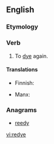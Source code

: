 ==English==

===Etymology===
{{prefix|re|dye|lang=en}}

===Verb===
{{en-verb|redyes|redyeing|redyed}}

# To [[dye]] again.

====Translations====
{{trans-top|dye again}}
* Finnish: {{t-check|fi|[[värjätä]] [[uudelleen]]}} {{attention|fi|2=was "[[värjätä]] [[uudelleen]]" - assumed sum-of-parts; if an idiom, remove the wikilinks to the individual words. see [[User:Kephir/gadgets/xte#Translation_fixing]]}}
{{trans-mid}}
* Manx: {{t|gv|aaghaah}}
{{trans-bottom}}

===Anagrams===
* [[reedy#English|reedy]]

[[vi:redye]]